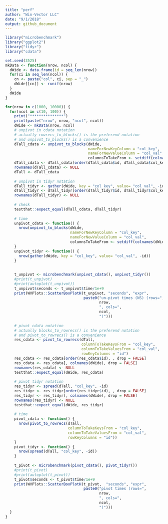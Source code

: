 ```yaml
---
title: "perf"
author: "Win-Vector LLC"
date: "9/1/2018"
output: github_document
---
```


```r
library("microbenchmark")
library("ggplot2")
library("tidyr")
library("cdata")
```

```r
set.seed(3525)
mkData <- function(nrow, ncol) {
  dWide <- data.frame(id = seq_len(nrow))
  for(ci in seq_len(ncol)) {
    cn <- paste("col", ci, sep = "_")
    dWide[[cn]] <- runif(nrow)
  }
  dWide
}

for(nrow in c(1000, 10000)) {
  for(ncol in c(10, 100)) {
    print("***************")
    print(paste("nrow", nrow, "ncol", ncol))
    dWide <- mkData(nrow, ncol)
    # unpivot in cdata notation
    # actually rowrecs_to_blocks() is the preferend notation 
    # and unpivot_to_blocks() is a convenience
    dTall_cdata <- unpivot_to_blocks(dWide, 
                                     nameForNewKeyColumn = "col_key",
                                     nameForNewValueColumn = "col_val",
                                     columnsToTakeFrom <- setdiff(colnames(dWide), "id"))
    dTall_cdata <- dTall_cdata[order(dTall_cdata$id, dTall_cdata$col_key), , drop = FALSE]
    rownames(dTall_cdata) <- NULL
    dTall <- dTall_cdata
    
    # unpivot in tidyr notation
    dTall_tidyr <- gather(dWide, key = "col_key", value= "col_val", -id)
    dTall_tidyr <- dTall_tidyr[order(dTall_tidyr$id, dTall_tidyr$col_key), , drop = FALSE]
    rownames(dTall_tidyr) <- NULL
    
    # check
    testthat::expect_equal(dTall_cdata, dTall_tidyr)
    
    # time
    unpivot_cdata <- function() {
      nrow(unpivot_to_blocks(dWide, 
                             nameForNewKeyColumn = "col_key",
                             nameForNewValueColumn = "col_val",
                             columnsToTakeFrom <- setdiff(colnames(dWide), "id")))
    }
    unpivot_tidyr <- function() {
      nrow(gather(dWide, key = "col_key", value= "col_val", -id))
    }
    
    
    t_unpivot <- microbenchmark(unpivot_cdata(), unpivot_tidyr())
    #print(t_unpivot)
    #print(autoplot(t_unpivot))
    t_unpivot$seconds <- t_unpivot$time/1e+9
    print(WVPlots::ScatterBoxPlotH(t_unpivot, "seconds", "expr",
                                   paste0("un-pivot times (NS) (rows=",
                                          nrow, 
                                          ", cols=",
                                          ncol,
                                          ")")))
    
    # pivot cdata notation
    # actually blocks_to_rowrecs() is the preferend notation 
    # and pivot_to_rowrecs() is a convenience
    res_cdata <- pivot_to_rowrecs(dTall, 
                                  columnToTakeKeysFrom = "col_key",
                                  columnToTakeValuesFrom = "col_val",
                                  rowKeyColumns = "id")
    res_cdata <- res_cdata[order(res_cdata$id), , drop = FALSE]
    res_cdata <- res_cdata[, colnames(dWide), drop = FALSE]
    rownames(res_cdata) <- NULL
    testthat::expect_equal(dWide, res_cdata)
    
    # pivot tidyr notation
    res_tidyr <- spread(dTall, "col_key", -id)
    res_tidyr <- res_tidyr[order(res_tidyr$id), , drop = FALSE]
    res_tidyr <- res_tidyr[, colnames(dWide), drop = FALSE]
    rownames(res_tidyr) <- NULL
    testthat::expect_equal(dWide, res_tidyr)
    
    # time
    pivot_cdata <- function() {
      nrow(pivot_to_rowrecs(dTall, 
                            columnToTakeKeysFrom = "col_key",
                            columnToTakeValuesFrom = "col_val",
                            rowKeyColumns = "id"))
    }
    pivot_tidyr <- function() {
      nrow(spread(dTall, "col_key", -id))
    }
    
    t_pivot <- microbenchmark(pivot_cdata(), pivot_tidyr())
    #print(t_pivot)
    #print(autoplot(t_pivot))
    t_pivot$seconds <- t_pivot$time/1e+9
    print(WVPlots::ScatterBoxPlotH(t_pivot,  "seconds", "expr", 
                                   paste0("pivot times (rows=",
                                          nrow, 
                                          ", cols=",
                                          ncol,
                                          ")")))
  }
}
```


